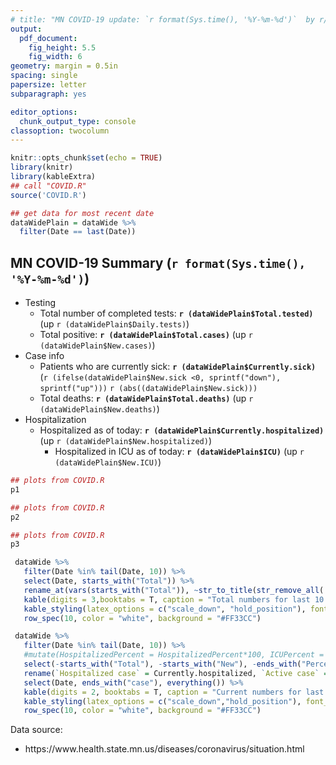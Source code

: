 ```yaml
---
# title: "MN COVID-19 update: `r format(Sys.time(), '%Y-%m-%d')`  by r/coolbaby0208"
output: 
  pdf_document:
    fig_height: 5.5
    fig_width: 6
geometry: margin = 0.5in
spacing: single
papersize: letter
subparagraph: yes

editor_options: 
  chunk_output_type: console
classoption: twocolumn
---
```

```r
knitr::opts_chunk$set(echo = TRUE)
library(knitr)
library(kableExtra)
## call "COVID.R"
source('COVID.R')

## get data for most recent date 
dataWidePlain = dataWide %>% 
  filter(Date == last(Date))
```

## MN COVID-19 Summary (`r format(Sys.time(), '%Y-%m-%d')`)
* Testing
  + Total number of completed tests: **`r (dataWidePlain$Total.tested)`** (up `r (dataWidePlain$Daily.tests)`)
  + Total positive: **`r (dataWidePlain$Total.cases)`** (up `r (dataWidePlain$New.cases)`)
* Case info   
  + Patients who are currently sick: **`r (dataWidePlain$Currently.sick)`** (`r (ifelse(dataWidePlain$New.sick <0, sprintf("down"), sprintf("up")))` `r (abs((dataWidePlain$New.sick)))`
  + Total deaths: **`r (dataWidePlain$Total.deaths)`** (up `r (dataWidePlain$New.deaths)`)
 - Hospitalization   
   - Hospitalized as of today: **`r (dataWidePlain$Currently.hospitalized)`** (up `r (dataWidePlain$New.hospitalized)`)
     - Hospitalized in ICU as of today: **`r (dataWidePlain$ICU)`** (up `r (dataWidePlain$New.ICU)`)



```r
## plots from COVID.R
p1
```


```r
## plots from COVID.R
p2
```

   
```r
## plots from COVID.R
p3
```


```r
 dataWide %>%
   filter(Date %in% tail(Date, 10)) %>%
   select(Date, starts_with("Total")) %>%
   rename_at(vars(starts_with("Total")), ~str_to_title(str_remove_all(.,"Total."))) %>%
   kable(digits = 3,booktabs = T, caption = "Total numbers for last 10 days",align = "c") %>%
   kable_styling(latex_options = c("scale_down", "hold_position"), font_size = 8) %>% 
   row_spec(10, color = "white", background = "#FF33CC")
```

```r
 dataWide %>%
   filter(Date %in% tail(Date, 10)) %>%
   #mutate(HospitalizedPercent = HospitalizedPercent*100, ICUPercent = ICUPercent*100) %>%
   select(-starts_with("Total"), -starts_with("New"), -ends_with("Percent"), Daily.tests) %>% 
   rename(`Hospitalized case` = Currently.hospitalized, `Active case` = Currently.sick, `ICU case` = ICU, `Daily tests` = Daily.tests) %>%
   select(Date, ends_with("case"), everything()) %>% 
   kable(digits = 2, booktabs = T, caption = "Current numbers for last 10 days", align = "c") %>%
   kable_styling(latex_options = c("scale_down","hold_position"), font_size = 8) %>% 
   row_spec(10, color = "white", background = "#FF33CC")
```

Data source: 

 - https://www.health.state.mn.us/diseases/coronavirus/situation.html    

